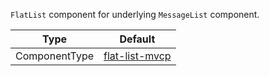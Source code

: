 `FlatList` component for underlying `MessageList` component.

| Type          | Default                                                                                                                            |
| ------------- | ---------------------------------------------------------------------------------------------------------------------------------- |
| ComponentType | [flat-list-mvcp](https://github.com/GetStream/flat-list-mvcp#maintainvisiblecontentposition-prop-support-for-android-react-native) |
